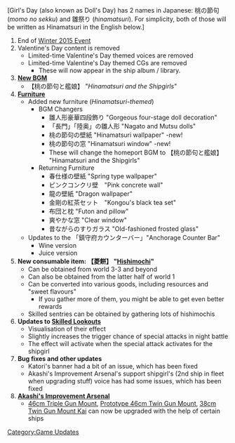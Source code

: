 [Girl's Day (also known as Doll's Day) has 2 names in Japanese: 桃の節句 (''momo no sekku'') and 雛祭り (''hinamatsuri''). For simplicity, both of those will be written as Hinamatsuri in the English below.]
# End of [[Winter 2015 Event]]
# Valentine's Day content is removed
#* Limited-time Valentine's Day themed voices are removed
#* Limited-time Valentine's Day themed CGs are removed
#** These will now appear in the ship album / library.
# '''[[Music|New BGM]]'''
#* 【桃の節句と艦娘】 "''Hinamatsuri and the Shipgirls''"
# '''[[Furniture]]'''
#* Added new furniture (''Hinamatsuri-themed'')
#** BGM Changers
#*** 雛人形豪華四段飾り "Gorgeous four-stage doll decoration"
#*** 「長門」「陸奥」の雛人形 "Nagato and Mutsu dolls"
#*** 桃の節句の壁紙 "Hinamatsuri wallpaper" -new!
#*** 桃の節句の窓 "Hinamatsuri window" -new!
#*** These will change the homeport BGM to 【桃の節句と艦娘】 "Hinamatsuri and the Shipgirls"
#** Returning Furniture
#*** 春仕様の壁紙 "Spring type wallpaper"
#*** ピンクコンクリ壁　"Pink concrete wall"
#*** 龍の壁紙 "Dragon wallpaper"
#*** 金剛の紅茶セット　"Kongou's black tea set"
#*** 布団と枕 "Futon and pillow"
#*** 爽やかな窓 "Clear window"
#*** 昔ながらのすりガラス "Old-fashioned frosted glass"
#* Updates to the 「鎮守府カウンターバー」"Anchorage Counter Bar"
#** Wine version
#** Juice version
# '''New consumable item: 【菱餅】 "[[Hishimochi]]"'''
#* Can be obtained from world 3-3 and beyond
#* Can also be obtained from the latter half of world 1
#* Can be converted into various goods, including resources and "sweet flavours"
#** If you gather more of them, you might be able to get even better rewards
#* Skilled sentries can be obtained by gathering lots of hishimochis
# '''Updates to [[Skilled Lookouts]]'''
#* Visualisation of their effect
#* Slightly increases the trigger chance of special attacks in night battle
#* The effect will activate when the special attack activates for the shipgirl
# '''Bug fixes and other updates'''
#* Katori's banner had a bit of an issue, which has been fixed
#* Akashi's Improvement Arsenal's support shipgirl's (2nd ship in fleet when upgrading stuff) voice has had some issues, which has been fixed
# '''[[Akashi's Improvement Arsenal]]'''
#* [[46cm Triple Gun Mount]], [[Prototype 46cm Twin Gun Mount]], [[38cm Twin Gun Mount Kai]] can now be upgraded with the help of certain ships

[[Category:Game Updates]]